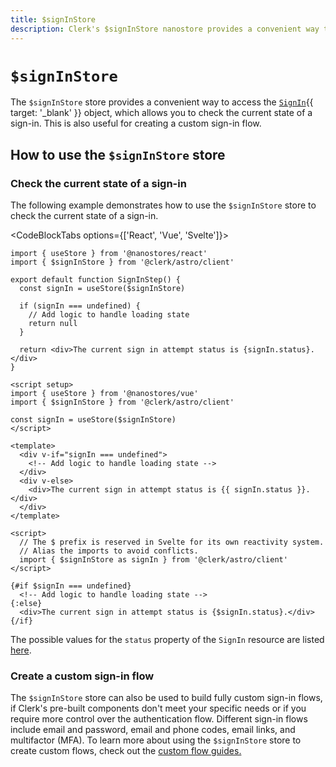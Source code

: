```yaml
---
title: $signInStore
description: Clerk's $signInStore nanostore provides a convenient way to access the SignIn object, which allows you to check the current state of a sign-in.
---
```


# `$signInStore`

The `$signInStore` store provides a convenient way to access the [`SignIn`](/docs/references/javascript/sign-in/sign-in){{ target: '_blank' }} object, which allows you to check the current state of a sign-in. This is also useful for creating a custom sign-in flow.

## How to use the `$signInStore` store

### Check the current state of a sign-in

The following example demonstrates how to use the `$signInStore` store to check the current state of a sign-in.

<CodeBlockTabs options={['React', 'Vue', 'Svelte']}>
  ```tsx {{ filename: 'sign-in-step.tsx' }}
  import { useStore } from '@nanostores/react'
  import { $signInStore } from '@clerk/astro/client'

  export default function SignInStep() {
    const signIn = useStore($signInStore)

    if (signIn === undefined) {
      // Add logic to handle loading state
      return null
    }

    return <div>The current sign in attempt status is {signIn.status}.</div>
  }
  ```

  ```vue {{ filename: 'sign-in-step.vue' }}
  <script setup>
  import { useStore } from '@nanostores/vue'
  import { $signInStore } from '@clerk/astro/client'

  const signIn = useStore($signInStore)
  </script>

  <template>
    <div v-if="signIn === undefined">
      <!-- Add logic to handle loading state -->
    </div>
    <div v-else>
      <div>The current sign in attempt status is {{ signIn.status }}.</div>
    </div>
  </template>
  ```

  ```svelte {{ filename: 'sign-in-step.svelte' }}
  <script>
    // The $ prefix is reserved in Svelte for its own reactivity system.
    // Alias the imports to avoid conflicts.
    import { $signInStore as signIn } from '@clerk/astro/client'
  </script>

  {#if $signIn === undefined}
    <!-- Add logic to handle loading state -->
  {:else}
    <div>The current sign in attempt status is {$signIn.status}.</div>
  {/if}
  ```
</CodeBlockTabs>

The possible values for the `status` property of the `SignIn` resource are listed [here](/docs/references/javascript/sign-in/sign-in#properties).

### Create a custom sign-in flow

The `$signInStore` store can also be used to build fully custom sign-in flows, if Clerk's pre-built components don't meet your specific needs or if you require more control over the authentication flow. Different sign-in flows include email and password, email and phone codes, email links, and multifactor (MFA). To learn more about using the `$signInStore` store to create custom flows, check out the [custom flow guides.](/docs/custom-flows/overview)
